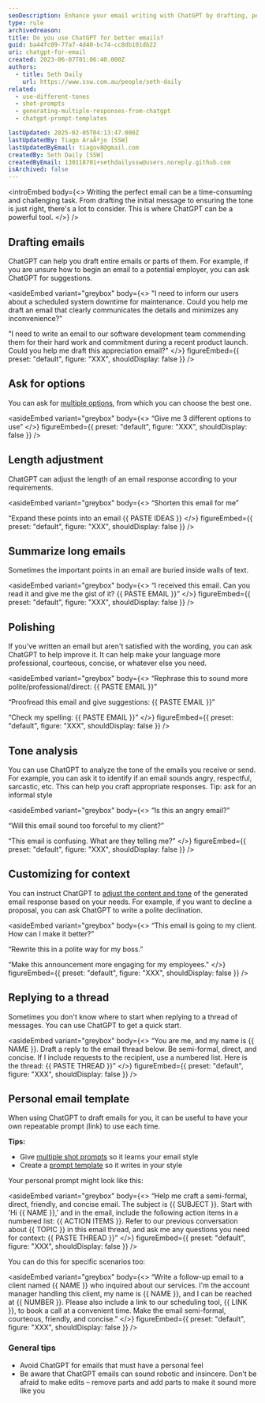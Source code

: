 ```yaml
---
seoDescription: Enhance your email writing with ChatGPT by drafting, personalizing, and refining messages for better communication.
type: rule
archivedreason:
title: Do you use ChatGPT for better emails?
guid: ba44fc09-77a7-4d40-bc74-cc8db101db22
uri: chatgpt-for-email
created: 2023-06-07T01:06:40.000Z
authors:
  - title: Seth Daily
    url: https://www.ssw.com.au/people/seth-daily
related:
  - use-different-tones
  - shot-prompts
  - generating-multiple-responses-from-chatgpt
  - chatgpt-prompt-templates

lastUpdated: 2025-02-05T04:13:47.000Z
lastUpdatedBy: Tiago AraÃºjo [SSW]
lastUpdatedByEmail: tiagov8@gmail.com
createdBy: Seth Daily [SSW]
createdByEmail: 130118701+sethdailyssw@users.noreply.github.com
isArchived: false
---
```


<introEmbed
  body={<>
Writing the perfect email can be a time-consuming and challenging task. From drafting the initial message to ensuring the tone is just right, there's a lot to consider. This is where ChatGPT can be a powerful tool.
  </>}
/>
## Drafting emails

ChatGPT can help you draft entire emails or parts of them. For example, if you are unsure how to begin an email to a potential employer, you can ask ChatGPT for suggestions.

<asideEmbed
  variant="greybox"
  body={<>
    "I need to inform our users about a scheduled system downtime for maintenance. Could you help me draft an email that clearly communicates the details and minimizes any inconvenience?"

"I need to write an email to our software development team commending them for their hard work and commitment during a recent product launch. Could you help me draft this appreciation email?"
  </>}
  figureEmbed={{
    preset: "default",
    figure: "XXX",
    shouldDisplay: false
  }}
/>

## Ask for options

You can ask for [multiple options](/generating-multiple-responses-from-chatgpt/), from which you can choose the best one.

<asideEmbed
  variant="greybox"
  body={<>
    “Give me 3 different options to use”
  </>}
  figureEmbed={{
    preset: "default",
    figure: "XXX",
    shouldDisplay: false
  }}
/>

## Length adjustment

ChatGPT can adjust the length of an email response according to your requirements.

<asideEmbed
  variant="greybox"
  body={<>
    “Shorten this email for me”

“Expand these points into an email &#123;&#123; PASTE IDEAS &#125;&#125;
  </>}
  figureEmbed={{
    preset: "default",
    figure: "XXX",
    shouldDisplay: false
  }}
/>

## Summarize long emails

Sometimes the important points in an email are buried inside walls of text.

<asideEmbed
  variant="greybox"
  body={<>
    “I received this email. Can you read it and give me the gist of it? &#123;&#123; PASTE EMAIL &#125;&#125;”
  </>}
  figureEmbed={{
    preset: "default",
    figure: "XXX",
    shouldDisplay: false
  }}
/>

## Polishing

If you've written an email but aren't satisfied with the wording, you can ask ChatGPT to help improve it. It can help make your language more professional, courteous, concise, or whatever else you need.

<asideEmbed
  variant="greybox"
  body={<>
    “Rephrase this to sound more polite/professional/direct: &#123;&#123; PASTE EMAIL &#125;&#125;”

“Proofread this email and give suggestions: &#123;&#123; PASTE EMAIL &#125;&#125;”

“Check my spelling: &#123;&#123; PASTE EMAIL &#125;&#125;”
  </>}
  figureEmbed={{
    preset: "default",
    figure: "XXX",
    shouldDisplay: false
  }}
/>

## Tone analysis

You can use ChatGPT to analyze the tone of the emails you receive or send. For example, you can ask it to identify if an email sounds angry, respectful, sarcastic, etc. This can help you craft appropriate responses. Tip: ask for an informal style

<asideEmbed
  variant="greybox"
  body={<>
    “Is this an angry email?”

“Will this email sound too forceful to my client?”

“This email is confusing. What are they telling me?”
  </>}
  figureEmbed={{
    preset: "default",
    figure: "XXX",
    shouldDisplay: false
  }}
/>

## Customizing for context

You can instruct ChatGPT to [adjust the content and tone](/use-different-tones/) of the generated email response based on your needs. For example, if you want to decline a proposal, you can ask ChatGPT to write a polite declination.

<asideEmbed
  variant="greybox"
  body={<>
    “This email is going to my client. How can I make it better?”

“Rewrite this in a polite way for my boss.”

“Make this announcement more engaging for my employees."
  </>}
  figureEmbed={{
    preset: "default",
    figure: "XXX",
    shouldDisplay: false
  }}
/>

## Replying to a thread

Sometimes you don't know where to start when replying to a thread of messages. You can use ChatGPT to get a quick start.

<asideEmbed
  variant="greybox"
  body={<>
    “You are me, and my name is &#123;&#123; NAME &#125;&#125;. Draft a reply to the email thread below. Be semi-formal, direct, and concise. If I include requests to the recipient, use a numbered list.
Here is the thread: &#123;&#123; PASTE THREAD &#125;&#125;”
  </>}
  figureEmbed={{
    preset: "default",
    figure: "XXX",
    shouldDisplay: false
  }}
/>

## Personal email template

When using ChatGPT to draft emails for you, it can be useful to have your own repeatable prompt (link) to use each time.

**Tips:**

* Give [multiple shot prompts](/shot-prompts/) so it learns your email style
* Create a [prompt template](/chatgpt-prompt-templates/) so it writes in your style

Your personal prompt might look like this:

<asideEmbed
  variant="greybox"
  body={<>
    “Help me craft a semi-formal, direct, friendly, and concise email. The subject is &#123;&#123; SUBJECT &#125;&#125;. Start with 'Hi &#123;&#123; NAME &#125;&#125;,' and in the email, include the following action items in a numbered list: &#123;&#123; ACTION ITEMS &#125;&#125;. Refer to our previous conversation about &#123;&#123; TOPIC &#125;&#125; in this email thread, and ask me any questions you need for context: &#123;&#123; PASTE THREAD &#125;&#125;”
  </>}
  figureEmbed={{
    preset: "default",
    figure: "XXX",
    shouldDisplay: false
  }}
/>

You can do this for specific scenarios too:

<asideEmbed
  variant="greybox"
  body={<>
    “Write a follow-up email to a client named &#123;&#123; NAME &#125;&#125; who inquired about our services. I'm the account manager handling this client, my name is &#123;&#123; NAME &#125;&#125;, and I can be reached at &#123;&#123; NUMBER &#125;&#125;. Please also include a link to our scheduling tool, &#123;&#123; LINK &#125;&#125;, to book a call at a convenient time. Make the email semi-formal, courteous, friendly, and concise.”
  </>}
  figureEmbed={{
    preset: "default",
    figure: "XXX",
    shouldDisplay: false
  }}
/>

### General tips

* Avoid ChatGPT for emails that must have a personal feel
* Be aware that ChatGPT emails can sound robotic and insincere. Don’t be afraid to make edits – remove parts and add parts to make it sound more like you
